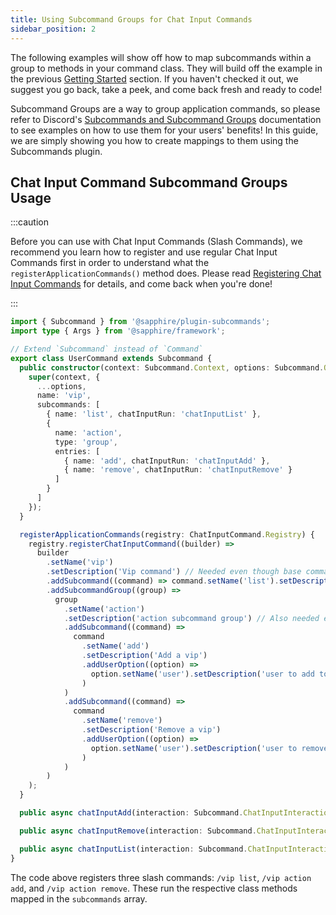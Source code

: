 ```yaml
---
title: Using Subcommand Groups for Chat Input Commands
sidebar_position: 2
---
```


The following examples will show off how to map subcommands within a group to methods in your command class. They will
build off the example in the previous [Getting Started][getting-started] section. If you haven't checked it out, we
suggest you go back, take a peek, and come back fresh and ready to code!

Subcommand Groups are a way to group application commands, so please refer to Discord's
[Subcommands and Subcommand Groups](https://discord.com/developers/docs/interactions/application-commands#subcommands-and-subcommand-groups)
documentation to see examples on how to use them for your users' benefits! In this guide, we are simply showing you how
to create mappings to them using the Subcommands plugin.

## Chat Input Command Subcommand Groups Usage

:::caution

Before you can use with Chat Input Commands (Slash Commands), we recommend you learn how to register and use regular
Chat Input Commands first in order to understand what the `registerApplicationCommands()` method does. Please read
[Registering Chat Input Commands][register] for details, and come back when you're done!

:::

```typescript ts2esm2cjs|{8-19,23-51,53-57}|{9-20,24-52,54-58}
import { Subcommand } from '@sapphire/plugin-subcommands';
import type { Args } from '@sapphire/framework';

// Extend `Subcommand` instead of `Command`
export class UserCommand extends Subcommand {
  public constructor(context: Subcommand.Context, options: Subcommand.Options) {
    super(context, {
      ...options,
      name: 'vip',
      subcommands: [
        { name: 'list', chatInputRun: 'chatInputList' },
        {
          name: 'action',
          type: 'group',
          entries: [
            { name: 'add', chatInputRun: 'chatInputAdd' },
            { name: 'remove', chatInputRun: 'chatInputRemove' }
          ]
        }
      ]
    });
  }

  registerApplicationCommands(registry: ChatInputCommand.Registry) {
    registry.registerChatInputCommand((builder) =>
      builder
        .setName('vip')
        .setDescription('Vip command') // Needed even though base command isn't displayed to end user
        .addSubcommand((command) => command.setName('list').setDescription('List vips'))
        .addSubcommandGroup((group) =>
          group
            .setName('action')
            .setDescription('action subcommand group') // Also needed even though the group isn't displayed to end user
            .addSubcommand((command) =>
              command
                .setName('add')
                .setDescription('Add a vip')
                .addUserOption((option) =>
                  option.setName('user').setDescription('user to add to vip list').setRequired(true)
                )
            )
            .addSubcommand((command) =>
              command
                .setName('remove')
                .setDescription('Remove a vip')
                .addUserOption((option) =>
                  option.setName('user').setDescription('user to remove from vip list').setRequired(true)
                )
            )
        )
    );
  }

  public async chatInputAdd(interaction: Subcommand.ChatInputInteraction) {}

  public async chatInputRemove(interaction: Subcommand.ChatInputInteraction) {}

  public async chatInputList(interaction: Subcommand.ChatInputInteraction) {}
}
```

The code above registers three slash commands: `/vip list`, `/vip action add`, and `/vip action remove`. These run the
respective class methods mapped in the `subcommands` array.

[getting-started]: ./getting-started.mdx
[register]: ../../application-commands/application-command-registry/registering-chat-input-commands.mdx
